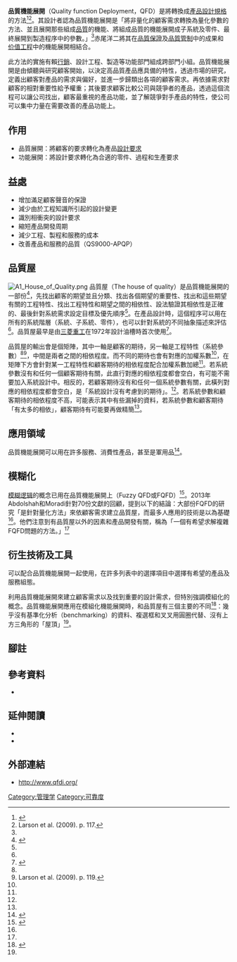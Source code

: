 {{NoteTA
|T=zh-tw:品質機能展開; zh-cn:质量机能展开;
|1=zh-tw:品質; zh-cn:质量;
|2=zh-tw:品質管理; zh-cn:质量管理;
|3=zh-tw:品質機能展開; zh-cn:质量管理;
|4=zh-tw:品質管制; zh-cn:质量管制;
|5=zh-tw:品質保證; zh-cn:质量保证;
}}
'''品質機能展開'''（Quality function Deployment，QFD）是將{{le|顧客聲音|Voice of the customer}}轉換成[[產品設計規格|產品設計規格]]的方法<ref name="Customer Driven">{{cite book |last= Akao |first= Yoji|title= The Customer Driven Approach to Quality Planning and Deployment |year=1994|publisher= Asian Productivity Organization |location=Minato, Tokyo |isbn= 92-833-1121-3 |chapter=Development History of Quality Function Deployment}}</ref><ref name="Larson 2009 p117">Larson et al. (2009). p. 117.</ref>。其設計者{{le|赤尾洋二|Yoji Akao}}認為品質機能展開是「將非量化的顧客需求轉換為量化參數的方法、並且展開那些組成[[品質|品質]]的機能、將組成品質的機能展開成子系統及零件、最終展開到製造程序中的參數。」<ref name="Customer Driven"/>赤尾洋二將其在[[品質保證|品質保證]]及[[品質管制|品質管制]]中的成果和[[价值工程|价值工程]]中的機能展開相結合。

此方法的實施有賴[[行銷|行銷]]、設計工程、製造等功能部門組成跨部門小組。品質機能展開是由傾聽與研究顧客開始，以決定高品質產品應具備的特性，透過市場的研究，定義出顧客對產品的需求與偏好，並進一步歸類出各項的顧客需求。再依據需求對顧客的相對重要性給予權重；其後要求顧客比較公司與競爭者的產品，透過這個流程可以讓公司找出，顧客最重視的產品功能，並了解競爭對手產品的特性，使公司可以集中力量在需要改善的產品功能上。

==作用==
*品質展開：將顧客的要求轉化為產品[[設計要求|設計要求]]
*功能展開：將設計要求轉化為合適的零件、過程和生產要求

==益處==
*增加滿足顧客聲音的保證
*減少由於工程知識所引起的設計變更
*識別相衝突的設計要求
*縮短產品開發周期
*減少工程、製程和服務的成本
*改善產品和服務的品質（QS9000-APQP）

== 品質屋 ==
<!--
Larson is speaking as if the house of quality is QFD, which is denied by the original developer Akao, who believes it to be a part of QFD. This distinction seems to be lost in much of the English literature, just from a brief review. Feel free to discuss on the talk page about how to approach this problem.

-->
[[File:A1_House_of_Quality.png|thumb]]
品質屋（The house of quality）是品質機能展開的一部份<ref>{{cite web |url=http://www.qfdi.org/what_is_qfd/faqs_about_qfd.htm#What%20is%20the%20House%20of%20Quality%20Why%20it%20isnt%20a%20QFD |archiveurl=https://web.archive.org/web/20131213044623/http://www.qfdi.org/what_is_qfd/faqs_about_qfd.htm#What%20is%20the%20House%20of%20Quality%20Why%20it%20isnt%20a%20QFD |archivedate=2013年12月13日 |deadurl=yes |title=Frequently Asked Questions about QFD |work=QFDI.org |publisher=QFD Institute |accessdate=2017年6月2日 }}</ref>，先找出顧客的期望並且分類、找出各個期望的重要性、找出和這些期望有關的工程特性、找出工程特性和期望之間的相依性、設法驗證其相依性是正確的、最後針對系統需求設定目標及優先順序<ref name="Larson 2009 p117"/>。在產品設計時，這個程序可以用在所有的系統階層（系統、子系統、零件），也可以針對系統的不同抽象描述來評估<ref name="Larson 2009 p117"/>。品質屋最早是由[[三菱重工|三菱重工]]在1972年設計油槽時首次使用<ref>{{cite magazine |url=https://hbr.org/1988/05/the-house-of-quality |work=Harvard Business Review |title=The House of Quality |first1=John R. |last1=Hauser |first2=Don |last2=Clausing |issue=May 1988 |archiveurl=https://web.archive.org/web/20160416131507/https://hbr.org/1988/05/the-house-of-quality |archivedate=2016年4月16日 |deadurl=no |date= |access-date=2017年6月2日 }}</ref>。

<!-- Trying (badly?) to balance process description with [[WP:NOTHOWTO|WP:NOTHOWTO]]. -->
品質屋的輸出會是個矩陣，其中一軸是顧客的期待，另一軸是工程特性（系統參數）<ref name="Larson 2009 p117"/><ref name="Larson 2009 p119">Larson et al. (2009). p. 119.</ref>，中間是兩者之間的相依程度。而不同的期待也會有對應的加權系數<ref name="Larson 2009 p119"/>，在矩陣下方會針對某一工程特性和顧客期待的相依程度配合加權系數加總<ref name="Larson 2009 p119"/>。若系統參數沒有和任何一個顧客期待有關，此直行對應的相依程度都會空白，有可能不需要加入系統設計中。相反的，若顧客期待沒有和任何一個系統參數有關，此橫列對應的相依程度都會空白，是「系統設計沒有考慮到的期待」。<ref name="Larson 2009 p119"/>。若系統參數和顧客期待的相依程度不高，可能表示其中有些漏掉的資料，若系統參數和顧客期待「有太多的相依」，顧客期待有可能要再做精簡<ref name="Larson 2009 p119"/>。

== 應用領域 ==
品質機能展開可以用在許多服務、消費性產品，甚至是軍用品<ref>{{cite web |url=http://www.di.ufpe.br/~req_case/Seminarios/Prioridades/qfd.pdf |title=Quality Function Deployment (Draft) |website=di.ufpe.br |archiveurl=https://web.archive.org/web/20160303232457/http://www.di.ufpe.br/~req_case/Seminarios/Prioridades/qfd.pdf |archivedate=2016年3月3日 |deadurl=no |accessdate=2017年6月2日 }}</ref>。

== 模糊化 ==
[[模糊逻辑|模糊逻辑]]的概念已用在品質機能展開上（Fuzzy QFD或FQFD）<ref name="industrial QFD 2013">{{cite journal |doi=10.1155/2013/682532 |title=Fuzzy Quality Function Deployment: An Analytical Literature Review |journal=Journal of Industrial Engineering |date=2013 |first1=Mohammad |last1=Abdolshah |first2=Mohsen |last2=Moradi}}</ref>。2013年Abdolshah和Moradi針對70份文獻的回顧，提到以下的結論：大部份FQFD的研究「是針對量化方法」來依顧客需求建立品質屋，而最多人應用的技術是以{{le|多準則決策分析|Multiple-criteria decision analysis}}為基礎<ref name="industrial QFD 2013"/>。他們注意到有品質屋以外的因素和產品開發有關，稱為{{le|元启发式方法|metaheuristic}}「一個有希望求解複雜FQFD問題的方法。」<ref name="industrial QFD 2013"/>

== 衍生技術及工具 ==
{{le|Pugh概念选择|Pugh concept selection}}可以配合品質機能展開一起使用，在許多列表中的選擇項目中選擇有希望的產品及服務組態。

{{le|模組化機能展開|Modular function deployment}}利用品質機能展開來建立顧客需求以及找到重要的設計需求，但特別強調模組化的概念。品質機能展開應用在模組化機能展開時，和品質屋有三個主要的不同<ref name="MFD-QFD">{{cite web |last1=Börjesson |first1=Fredrik |last2=Jiran |first2=Scott |title=The Generation of Modular Product Architecture Deploys a Pragmatic Version of Quality Function Deployment |url=http://modularmanagement.com/en/articles/modular-function-deploymentr-concepts-qfd |archiveurl=https://web.archive.org/web/20121231214332/http://modularmanagement.com/en/articles/modular-function-deploymentr-concepts-qfd |archivedate=2012年12月31日 |registration=yes |deadurl=yes |accessdate=2017年6月13日 }}</ref>：幾乎沒有基準化分析（benchmarking）的資料、複選框和叉叉用圓圈代替、沒有上方三角形的「屋頂」<ref name="MFD-QFD" />。

== 腳註==
{{reflist}}
== 參考資料 ==
* {{cite book |title=Applied Space Systems Engineering |publisher=McGraw-Hill |editor1-last=Larson |editor1-first=Wiley J. |editor2-last=Kirkpatrick |editor2-first=Doug |editor3-last=Sellers |editor3-first=Jerry Jon |editor4-last=Thomas |editor4-first=L. Dale |editor5-last=Verma |editor5-first=Dinesh |series=Space Technology |date=2009 |location=United States of America |isbn=978-0-07-340886-6}}
== 延伸閱讀 ==
* {{cite journal |last=Hauser |first=John R. |title=How Puritan-Bennet used the house of quality |journal=Sloan Management Review |date=April 15, 1993 |url=http://sloanreview.mit.edu/article/how-puritanbennett-used-the-house-of-quality/ |pages=61-70 |issue=Spring 1993 |subscription=yes |archiveurl=https://web.archive.org/web/20150910093401/http://sloanreview.mit.edu/article/how-puritanbennett-used-the-house-of-quality/ |archivedate=2015-09-10 |deadurl=no |access-date=2017-06-13 }}
* {{cite web |department=IE 361 |title=House of Quality: Steps in Understanding the House of Quality |url=http://www.public.iastate.edu/~vardeman/IE361/f01mini/johnson.pdf |last=Tapke |first=Jennifer |last2=Muller |first2=Alyson |last3=Johnson |first3=Greg |last4=Siec |first4=Josh |website=Iowa State University |archivedate=2003-11-05 |archiveurl=https://web.archive.org/web/20031105103546/http://www.public.iastate.edu/~vardeman/IE361/f01mini/johnson.pdf |deadurl=yes |accessdate=2017-06-13 }}

== 外部連結 ==
*http://www.qfdi.org/{{Wayback|url=http://www.qfdi.org/ |date=20180809191250 }}
{{系统工程}}
[[Category:管理学|Category:管理学]]
[[Category:可靠度|Category:可靠度]]